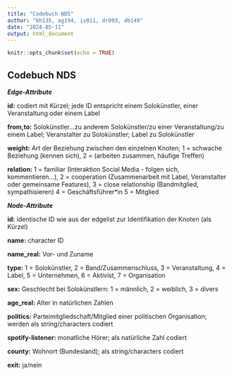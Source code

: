 ```yaml
---
title: "Codebuch NDS"
author: "kh135, ag194, iv011, dr093, db149"
date: "2024-05-11"
output: html_document
---
```


```r
knitr::opts_chunk$set(echo = TRUE)
```

## Codebuch NDS

***Edge-Attribute*** 

**id:** codiert mit Kürzel; jede ID entspricht einem Solokünstler, einer Veranstaltung oder einem Label

**from,to:** 
Solokünstler...zu anderem Solokünstler/zu einer Veranstaltung/zu einem Label;
Veranstalter zu Solokünstler;
Label zu Solokünstler

**weight:** Art der Beziehung zwischen den einzelnen Knoten;
1 = schwache Beziehung (kennen sich),
2 = (arbeiten zusammen, häufige Treffen)

**relation:**
1 = familiar (Interaktion Social Media - folgen sich, kommentieren...),
2 = cooperation (Zusammenarbeit mit Label, Veranstalter oder gemeinsame Features),
3 = close relationship (Bandmitglied, sympathisieren)
4 = Geschäftsführer*in
5 = Mitglied

***Node-Attribute***

**id:** identische ID wie aus der edgelist zur Identifikation der Knoten (als Kürzel)

**name:** character ID

**name_real:** Vor- und Zuname

**type:** 1 = Solokünstler, 2 = Band/Zusammenschluss, 3 = Veranstaltung, 4 = Label, 5 = Unternehmen, 6 = Aktivist, 7 = Organisation 

**sex:** Geschlecht bei Solokünstlern:
1 = männlich, 2 = weiblich, 3 = divers

**age_real:** Alter in natürlichen Zahlen

**politics:** Parteimitgliedschaft/Mitglied einer politischen Organisation; werden als string/characters codiert

**spotify-listener:** monatliche Hörer; als natürliche Zahl codiert

**county:** Wohnort (Bundesland); als string/characters codiert

**exit:** ja/nein

